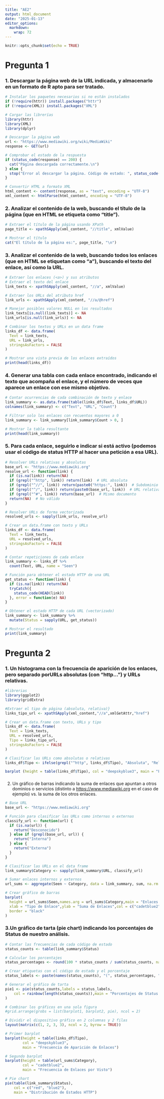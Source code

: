 ```yaml
---
title: "AE2"
output: html_document
date: "2025-01-13"
editor_options: 
  markdown: 
    wrap: 72
---
```


```r
knitr::opts_chunk$set(echo = TRUE)
```

# Pregunta 1

### 1. Descargar la página web de la URL indicada, y almacenarlo en un formato de R apto para ser tratado.

```r
# Instalar los paquetes necesarios si no están instalados
if (!require(httr)) install.packages("httr")
if (!require(XML)) install.packages("XML")

# Cargar las librerías
library(httr)
library(XML)
library(dplyr)

# Descargar la página web
url <- "https://www.mediawiki.org/wiki/MediaWiki"
response <- GET(url)

# Comprobar el estado de la respuesta
if (status_code(response) == 200) {
  cat("Página descargada correctamente.\n")
} else {
  stop("Error al descargar la página. Código de estado: ", status_code(response))
}

# Convertir HTML a formato XML
html_content <- content(response, as = "text", encoding = "UTF-8")
xml_content <- htmlParse(html_content, encoding = "UTF-8")
```

### 2. Analizar el contenido de la web, buscando el título de la página (que en HTML se etiqueta como “title”).

```r
# Extraer el título de la página usando XPath
page_title <- xpathSApply(xml_content, "//title", xmlValue)

# Mostrar el título
cat("El título de la página es:", page_title, "\n")
```

### 3. Analizar el contenido de la web, buscando todos los enlaces (que en HTML se etiquetan como “a”), buscando el texto del enlace, así como la URL.

```r
# Extraer los enlaces (<a>) y sus atributos
# Extraer el texto del enlace
link_texts <- xpathSApply(xml_content, "//a", xmlValue)

# Extraer los URLs del atributo href
link_urls <- xpathSApply(xml_content, "//a/@href")

# Manejar posibles valores NULL en los resultados
link_texts[is.null(link_texts)] <- NA
link_urls[is.null(link_urls)] <- NA

# Combinar los textos y URLs en un data frame
links_df <- data.frame(
  Text = link_texts,
  URL = link_urls,
  stringsAsFactors = FALSE
)

# Mostrar una vista previa de los enlaces extraídos
print(head(links_df))
```

### 4. Generar una tabla con cada enlace encontrado, indicando el texto que acompaña el enlace, y el número de veces que aparece un enlace con ese mismo objetivo.

```r
# Contar ocurrencias de cada combinación de texto y enlace
link_summary <- as.data.frame(table(links_df$Text, links_df$URL))
colnames(link_summary) <- c("Text", "URL", "Count")

# Filtrar solo los enlaces con recuentos mayores a 0
link_summary <- link_summary[link_summary$Count > 0, ]

# Mostrar la tabla resultante
print(head(link_summary))
```

### 5. Para cada enlace, seguirlo e indicar si está activo (podemos usar el código de status HTTP al hacer una petición a esa URL).

```r
# Resolver URLs relativas y absolutas
base_url <- "https://www.mediawiki.org"
resolve_url <- function(link) {
  if (is.na(link)) return(NA)
  if (grepl("^http", link)) return(link)  # URL absoluta
  if (grepl("^//", link)) return(paste0("https:", link))  # Subdominio
  if (grepl("^/", link)) return(paste0(base_url, link))  # URL relativa
  if (grepl("^#", link)) return(base_url)  # Mismo documento
  return(NA)  # No válido
}

# Resolver URLs de forma vectorizada
resolved_urls <- sapply(link_urls, resolve_url)

# Crear un data.frame con texto y URLs
links_df <- data.frame(
  Text = link_texts,
  URL = resolved_urls,
  stringsAsFactors = FALSE
)

# Contar repeticiones de cada enlace
link_summary <- links_df %>%
  count(Text, URL, name = "Seen")

# Función para obtener el estado HTTP de una URL
get_status <- function(link) {
  if (is.na(link)) return(NA)
  tryCatch({
    status_code(HEAD(link))
  }, error = function(e) NA)
}

# Obtener el estado HTTP de cada URL (vectorizado)
link_summary <- link_summary %>%
  mutate(Status = sapply(URL, get_status))

# Mostrar el resultado
print(link_summary)

```

# Pregunta 2

### 1. Un histograma con la frecuencia de aparición de los enlaces, pero separado porURLs absolutas (con “http…”) y URLs relativas.

```r
#librerias
library(ggplot2)
library(gridExtra)
```

```r

#Extraer el tipo de página (absoluta, relativa)}
links_tipo_url <- xpathSApply(xml_content,"//a",xmlGetAttr,"href")

# Crear un data.frame con texto, URLs y tipo
links_df <- data.frame(
  Text = link_texts,
  URL = resolved_urls,
  Tipo = links_tipo_url,
  stringsAsFactors = FALSE
)

# Clasificar las URLs como absolutas o relativas
links_df$Tipo <- ifelse(grepl("^http", links_df$Tipo), "Absoluta", "Relativa")

barplot (height = table(links_df$Tipo), col = "deepskyblue3", main = "Frecuencua aparición enlaces")
```

### 

2.  Un gráfico de barras indicando la suma de enlaces que apuntan a
    otros dominios o servicios (distinto a <https://www.mediawiki.org>
    en el caso de ejemplo) vs. la suma de los otros enlaces.

```r
# Base URL
base_url <- "https://www.mediawiki.org"

# Función para clasificar las URLs como internas o externas
classify_url <- function(url) {
  if (is.na(url)) {
    return("Desconocido")
  } else if (grepl(base_url, url)) {
    return("Interna")
  } else {
    return("Externa")
  }
}

# Clasificar las URLs en el data frame
link_summary$Category <- sapply(link_summary$URL, classify_url)

# Sumar enlaces internos y externos
url_sums <- aggregate(Seen ~ Category, data = link_summary, sum, na.rm = TRUE)

# Crear gráfico de barras
barplot(
  height = url_sums$Seen,names.arg = url_sums$Category,main = "Enlaces Internos vs Externos",
  xlab = "Tipo de Enlace",ylab = "Suma de Enlaces",col = c("cadetblue2", "deepskyblue1"),
  border = "black"
)

```

### 3.Un gráfico de tarta (pie chart) indicando los porcentajes de Status de nuestro análisis.

```r
# Contar las frecuencias de cada código de estado
status_counts <- table(link_summary$Status)

# Calcular los porcentajes
status_percentages <- round(100 * status_counts / sum(status_counts, na.rm = TRUE), 1)

# Crear etiquetas con el código de estado y el porcentaje
status_labels <- paste(names(status_counts), "(", status_percentages, "%)", sep = "")

# Generar el gráfico de tarta
pie1 <- pie(status_counts,labels = status_labels,
    col = rainbow(length(status_counts)),main = "Porcentajes de Status de los Enlaces"
)

```

```r
# Combinar los gráficos en una sola figura
#grid.arrange(grobs = list(barplot1, barplot2, pie), ncol = 2)

# Dividir el dispositivo gráfico en 2 columnas y 2 filas
layout(matrix(c(1, 2, 3, 3), ncol = 2, byrow = TRUE))

# Primer barplot
barplot(height = table(links_df$Tipo), 
        col = "deepskyblue3", 
        main = "Frecuencia de Aparición de Enlaces")

# Segundo barplot
barplot(height = table(url_sums$Category), 
        col = "cadetblue2", 
        main = "Frecuencia de Enlaces por Visto")

# Pie chart
pie(table(link_summary$Status), 
    col = c("red", "blue2"), 
    main = "Distribución de Estados HTTP")
```
